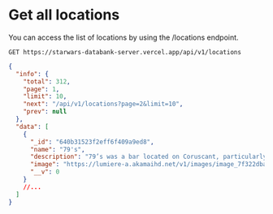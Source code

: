 
# Get all locations

<Divider />
You can access the list of locations by using the /locations endpoint.

```text /GET/
GET https://starwars-databank-server.vercel.app/api/v1/locations
```

```json
{
  "info": {
    "total": 312,
    "page": 1,
    "limit": 10,
    "next": "/api/v1/locations?page=2&limit=10",
    "prev": null
  },
  "data": [
    {
      "_id": "640b31523f2eff6f409a9ed8",
      "name": "79's",
      "description": "79’s was a bar located on Coruscant, particularly popular with clone troopers. While off duty, Republic soldiers would gather at the cantina to relax, drink, and blow off steam, often making rowdy toasts. When clone trooper Fives uncovered the conspiracy of Order 66, he went to 79’s in search of fellow soldier Kix, knowing that’s where his friend would most likely be.",
      "image": "https://lumiere-a.akamaihd.net/v1/images/image_7f322dba.jpeg",
      "__v": 0
    }
    //...
  ]
}
```
